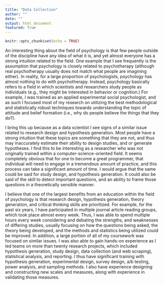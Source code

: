 ```yaml
---
title: "Data Collection"
author: ""
date: ""
output: html_document
featured: True
---
```


```r
knitr::opts_chunk$set(echo = TRUE)
```

An interesting thing about the field of psychology is that few people outside of the discipline have any idea of what it is, and yet almost everyone has a strong intuition related to the field. One example that I see frequently is the assumption that psychology is closely related to psychotherapy (although real psychotherapy usually does not match what people are imagining either). In reality, for a large proportion of psychologists, psychology has almost nothing to do with psychotherapy. Instead, psychology basically refers to a field in which scientists and researchers study people as individuals (e.g., they might be interested in behavior or cognition.) For example, I was trained as an applied experimental social psychologist, and as such I focused most of my research on utilizing the best methodological and statistically robust techniques towards understanding the topic of attitude and belief formation (i.e., why do people believe the things that they do?). 

I bring this up because as a data scientist I see signs of a similar issue related to research design and hypothesis generation. Most people have a strong intuition that these topics are something that they are not, and thus may inaccurately estimate their ability to design studies, and or generate hypotheses. I find this to be interesting as a researcher who was not originally trained within a computer-science-oriented field. It seems completely obvious that for one to become a great programmer, that individual will need to engage in a tremendous amount of practice, and this process can take a significant amount of time. I would argue that the same could be said for study design, and hypothesis generation. It could also be said of the skill to detect important questions, and an ability to frame those questions in a theoretically sensible manner.

I believe that one of the largest benefits from an education within the field of psychology is that research design, hypothesis generation, theory generation, and critical thinking skills are prioritized. For example, for the past six years, I have participated in multiple journal article reading groups, which took place almost every week. Thus, I was able to spend multiple hours every week considering and debating the strengths, and weaknesses of differing studies, usually focusing on how the questions being asked, the theory being developed, and the methods and statistics being utilized could be improved. In addition, a large portion of all of my coursework was focused on similar issues. I was also able to gain hands-on experience as I led teams on more than twenty research projects, which included hypothesis generation, study design, data collection (and web scraping), statistical analysis, and reporting. I thus have significant training with hypothesis generation, experimental design, survey design, a/b testing, power analysis, and sampling methods. I also have experience designing and constructing new scales and measures, along with experience in validating those measures.